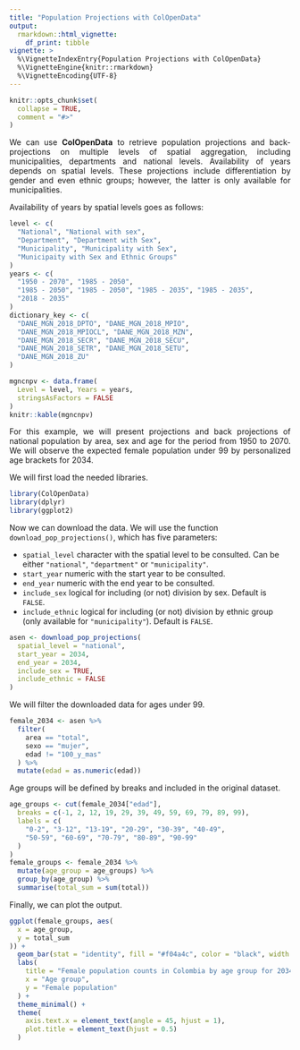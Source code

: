 ```yaml
---
title: "Population Projections with ColOpenData"
output: 
  rmarkdown::html_vignette:
    df_print: tibble
vignette: >
  %\VignetteIndexEntry{Population Projections with ColOpenData}
  %\VignetteEngine{knitr::rmarkdown}
  %\VignetteEncoding{UTF-8}
---
```


```r
knitr::opts_chunk$set(
  collapse = TRUE,
  comment = "#>"
)
```

::: {style="text-align: justify;"}
We can use **ColOpenData** to retrieve population projections and back-projections on multiple levels of spatial aggregation, including municipalities, departments and national levels. Availability of years depends on spatial levels. These projections include differentiation by gender and even ethnic groups; however, the latter is only available for municipalities.

Availability of years by spatial levels goes as follows:
:::

```r
level <- c(
  "National", "National with sex",
  "Department", "Department with Sex",
  "Municipality", "Municipality with Sex",
  "Municipaity with Sex and Ethnic Groups"
)
years <- c(
  "1950 - 2070", "1985 - 2050",
  "1985 - 2050", "1985 - 2050", "1985 - 2035", "1985 - 2035",
  "2018 - 2035"
)
dictionary_key <- c(
  "DANE_MGN_2018_DPTO", "DANE_MGN_2018_MPIO",
  "DANE_MGN_2018_MPIOCL", "DANE_MGN_2018_MZN",
  "DANE_MGN_2018_SECR", "DANE_MGN_2018_SECU",
  "DANE_MGN_2018_SETR", "DANE_MGN_2018_SETU",
  "DANE_MGN_2018_ZU"
)

mgncnpv <- data.frame(
  Level = level, Years = years,
  stringsAsFactors = FALSE
)
knitr::kable(mgncnpv)
```

::: {style="text-align: justify;"}
For this example, we will present projections and back projections of national population by area, sex and age for the period from 1950 to 2070. We will observe the expected female population under 99 by personalized age brackets for 2034.
:::

We will first load the needed libraries.

```r
library(ColOpenData)
library(dplyr)
library(ggplot2)
```

Now we can download the data. We will use the function `download_pop_projections()`, which has five parameters:

-   `spatial_level` character with the spatial level to be consulted. Can be either `"national"`, `"department"` or `"municipality"`.
-   `start_year` numeric with the start year to be consulted.
-   `end_year` numeric with the end year to be consulted.
-   `include_sex` logical for including (or not) division by sex. Default is `FALSE`.
-   `include_ethnic` logical for including (or not) division by ethnic group (only available for `"municipality"`). Default is `FALSE`.

```r
asen <- download_pop_projections(
  spatial_level = "national",
  start_year = 2034,
  end_year = 2034,
  include_sex = TRUE,
  include_ethnic = FALSE
)
```

We will filter the downloaded data for ages under 99.

```r
female_2034 <- asen %>%
  filter(
    area == "total",
    sexo == "mujer",
    edad != "100_y_mas"
  ) %>%
  mutate(edad = as.numeric(edad))
```

Age groups will be defined by breaks and included in the original dataset.

```r
age_groups <- cut(female_2034["edad"],
  breaks = c(-1, 2, 12, 19, 29, 39, 49, 59, 69, 79, 89, 99),
  labels = c(
    "0-2", "3-12", "13-19", "20-29", "30-39", "40-49",
    "50-59", "60-69", "70-79", "80-89", "90-99"
  )
)
female_groups <- female_2034 %>%
  mutate(age_group = age_groups) %>%
  group_by(age_group) %>%
  summarise(total_sum = sum(total))
```

Finally, we can plot the output.

```r
ggplot(female_groups, aes(
  x = age_group,
  y = total_sum
)) +
  geom_bar(stat = "identity", fill = "#f04a4c", color = "black", width = 0.6) +
  labs(
    title = "Female population counts in Colombia by age group for 2034",
    x = "Age group",
    y = "Female population"
  ) +
  theme_minimal() +
  theme(
    axis.text.x = element_text(angle = 45, hjust = 1),
    plot.title = element_text(hjust = 0.5)
  )
```
